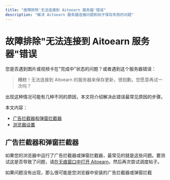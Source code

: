 ```yaml
---
title: "故障排除'无法连接到 Aitoearn 服务器'错误"
description: "解决 Aitoearn 服务器连接问题和帖子保存失败的问题"
---
```


<UpdatedAt />


# 故障排除"无法连接到 Aitoearn 服务器"错误

您是否遇到图片或视频卡在"完成中"状态的问题？或者遇到这个服务器错误：

> 糟糕！无法连接到 Aitoearn 的服务器来保存更新，很抱歉。您愿意再试一次吗？

出现这种情况可能有几种不同的原因，本文将介绍解决此错误最常见原因的步骤。

本文内容：
- [广告拦截器和弹窗拦截器](#ad-blockers)
- [浏览器设置](#browser-settings)

## 广告拦截器和弹窗拦截器

如果您的浏览器中运行了广告拦截器或弹窗拦截器，最常见的就是这些问题。要测试这是否导致了问题，请[在无痕窗口中打开 Aitoearn](https://aitoearn.helpscoutdocs.com/article/508-opening-aitoearn-in-an-incognito-or-private-window-how-to-safelist-aitoearn-and-using-a-vpn#h_01GGABZBW3EQ247KTM4YY1D2VC)，然后再次尝试调度帖子。

如果问题没有出现，那么很可能是您浏览器中安装的广告拦截器或弹窗拦截
